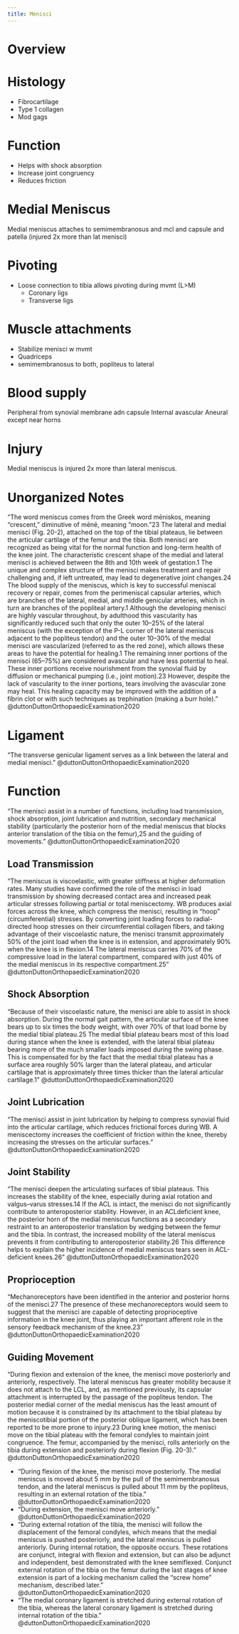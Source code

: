 ```yaml
---
title: Menisci
---
```


# Overview


# Histology


- Fibrocartilage
- Type 1 collagen
- Mod gags

# Function

- Helps with shock absorption
- Increase joint congruency
- Reduces friction

# Medial Meniscus

Medial meniscus attaches to semimembranosus and mcl and capsule and patella (injured 2x more than lat menisci)

# Pivoting

- Loose connection to tibia allows pivoting during mvmt (L>M)
    - Coronary ligs
    - Transverse ligs

# Muscle attachments

- Stabilize menisci w mvmt
- Quadriceps
- semimembranosus to both, popliteus to lateral

# Blood supply

Peripheral from synovial membrane adn capsule
Internal avascular 
Aneural except near horns


# Injury

Medial meniscus is injured 2x more than lateral meniscus.



# Unorganized Notes


"The word meniscus comes from the Greek word mēniskos, meaning “crescent,” diminutive of mēnē, meaning “moon.”23 The lateral and medial menisci (Fig. 20-2), attached on the top of the tibial plateaus, lie between the articular cartilage of the femur and the tibia. Both menisci are recognized as being vital for the normal function and long-term health of the knee joint. The characteristic crescent shape of the medial and lateral menisci is achieved between the 8th and 10th week of gestation.1 The unique and complex structure of the menisci makes treatment and repair challenging and, if left untreated, may lead to degenerative joint changes.24 The blood supply of the meniscus, which is key to successful meniscal recovery or repair, comes from the perimeniscal capsular arteries, which are branches of the lateral, medial, and middle genicular arteries, which in turn are branches of the popliteal artery.1 Although the developing menisci are highly vascular throughout, by adulthood this vascularity has significantly reduced such that only the outer 10–25% of the lateral meniscus (with the exception of the P-L corner of the lateral meniscus adjacent to the popliteus tendon) and the outer 10–30% of the medial menisci are vascularized (referred to as the red zone), which allows these areas to have the potential for healing.1 The remaining inner portions of the menisci (65–75%) are considered avascular and have less potential to heal. These inner portions receive nourishment from the synovial fluid by diffusion or mechanical pumping (i.e., joint motion).23 However, despite the lack of vascularity to the inner portions, tears involving the avascular zone may heal. This healing capacity may be improved with the addition of a fibrin clot or with such techniques as trephination (making a burr hole)." @duttonDuttonOrthopaedicExamination2020 


# Ligament

"The transverse genicular ligament serves as a link between the lateral and medial menisci." @duttonDuttonOrthopaedicExamination2020 


# Function

"The menisci assist in a number of functions, including load transmission, shock absorption, joint lubrication and nutrition, secondary mechanical stability (particularly the posterior horn of the medial meniscus that blocks anterior translation of the tibia on the femur),25 and the guiding of movements." @duttonDuttonOrthopaedicExamination2020

## Load Transmission 

"The meniscus is viscoelastic, with greater stiffness at higher deformation rates. Many studies have confirmed the role of the menisci in load transmission by showing decreased contact area and increased peak articular stresses following partial or total meniscectomy. WB produces axial forces across the knee, which compress the menisci, resulting in “hoop” (circumferential) stresses. By converting joint loading forces to radial-directed hoop stresses on their circumferential collagen fibers, and taking advantage of their viscoelastic nature, the menisci transmit approximately 50% of the joint load when the knee is in extension, and approximately 90% when the knee is in flexion.14 The lateral meniscus carries 70% of the compressive load in the lateral compartment, compared with just 40% of the medial meniscus in its respective compartment.25" @duttonDuttonOrthopaedicExamination2020 

## Shock Absorption

"Because of their viscoelastic nature, the menisci are able to assist in shock absorption. During the normal gait pattern, the articular surface of the knee bears up to six times the body weight, with over 70% of that load borne by the medial tibial plateau.25 The medial tibial plateau bears most of this load during stance when the knee is extended, with the lateral tibial plateau bearing more of the much smaller loads imposed during the swing phase. This is compensated for by the fact that the medial tibial plateau has a surface area roughly 50% larger than the lateral plateau, and articular cartilage that is approximately three times thicker than the lateral articular cartilage.1" @duttonDuttonOrthopaedicExamination2020 

## Joint Lubrication

"The menisci assist in joint lubrication by helping to compress synovial fluid into the articular cartilage, which reduces frictional forces during WB. A meniscectomy increases the coefficient of friction within the knee, thereby increasing the stresses on the articular surfaces." @duttonDuttonOrthopaedicExamination2020 

## Joint Stability

"The menisci deepen the articulating surfaces of tibial plateaus. This increases the stability of the knee, especially during axial rotation and valgus–varus stresses.14 If the ACL is intact, the menisci do not significantly contribute to anteroposterior stability. However, in an ACLdeficient knee, the posterior horn of the medial meniscus functions as a secondary restraint to an anteroposterior translation by wedging between the femur and the tibia. In contrast, the increased mobility of the lateral meniscus prevents it from contributing to anteroposterior stability.26 This difference helps to explain the higher incidence of medial meniscus tears seen in ACL-deficient knees.26" @duttonDuttonOrthopaedicExamination2020 

## Proprioception

"Mechanoreceptors have been identified in the anterior and posterior horns of the menisci.27 The presence of these mechanoreceptors would seem to suggest that the menisci are capable of detecting proprioceptive information in the knee joint, thus playing an important afferent role in the sensory feedback mechanism of the knee.23" @duttonDuttonOrthopaedicExamination2020 

## Guiding Movement

"During flexion and extension of the knee, the menisci move posteriorly and anteriorly, respectively. The lateral meniscus has greater mobility because it does not attach to the LCL, and, as mentioned previously, its capsular attachment is interrupted by the passage of the popliteus tendon. The posterior medial corner of the medial meniscus has the least amount of motion because it is constrained by its attachment to the tibial plateau by the meniscotibial portion of the posterior oblique ligament, which has been reported to be more prone to injury.23 During knee motion, the menisci move on the tibial plateau with the femoral condyles to maintain joint congruence. The femur, accompanied by the menisci, rolls anteriorly on the tibia during extension and posteriorly during flexion (Fig. 20-3)." @duttonDuttonOrthopaedicExamination2020 


- "During flexion of the knee, the menisci move posteriorly. The medial meniscus is moved about 5 mm by the pull of the semimembranosus tendon, and the lateral meniscus is pulled about 11 mm by the popliteus, resulting in an external rotation of the tibia." @duttonDuttonOrthopaedicExamination2020 
- "During extension, the menisci move anteriorly." @duttonDuttonOrthopaedicExamination2020 
- "During external rotation of the tibia, the menisci will follow the displacement of the femoral condyles, which means that the medial meniscus is pushed posteriorly, and the lateral meniscus is pulled anteriorly. During internal rotation, the opposite occurs. These rotations are conjunct, integral with flexion and extension, but can also be adjunct and independent, best demonstrated with the knee semiflexed. Conjunct external rotation of the tibia on the femur during the last stages of knee extension is part of a locking mechanism called the “screw home” mechanism, described later." @duttonDuttonOrthopaedicExamination2020 
- "The medial coronary ligament is stretched during external rotation of the tibia, whereas the lateral coronary ligament is stretched during internal rotation of the tibia." @duttonDuttonOrthopaedicExamination2020 
